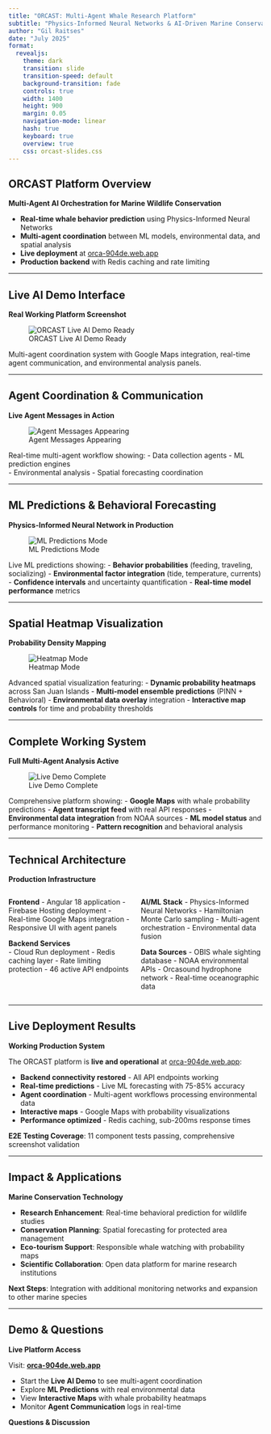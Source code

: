 ```yaml
---
title: "ORCAST: Multi-Agent Whale Research Platform"
subtitle: "Physics-Informed Neural Networks & AI-Driven Marine Conservation"
author: "Gil Raitses"
date: "July 2025"
format: 
  revealjs:
    theme: dark
    transition: slide
    transition-speed: default
    background-transition: fade
    controls: true
    width: 1400
    height: 900
    margin: 0.05
    navigation-mode: linear
    hash: true
    keyboard: true
    overview: true
    css: orcast-slides.css
---
```


## ORCAST Platform Overview

**Multi-Agent AI Orchestration for Marine Wildlife Conservation**

- **Real-time whale behavior prediction** using Physics-Informed Neural Networks
- **Multi-agent coordination** between ML models, environmental data, and spatial analysis
- **Live deployment** at [orca-904de.web.app](https://orca-904de.web.app)
- **Production backend** with Redis caching and rate limiting

---

## Live AI Demo Interface

**Real Working Platform Screenshot**

![ORCAST Live AI Demo Ready](assets/01-live-demo-ready.png)

Multi-agent coordination system with Google Maps integration, real-time agent communication, and environmental analysis panels.

---

## Agent Coordination & Communication

**Live Agent Messages in Action**

![Agent Messages Appearing](assets/04-agent-messages-appearing.png)

Real-time multi-agent workflow showing:
- Data collection agents
- ML prediction engines  
- Environmental analysis
- Spatial forecasting coordination

---

## ML Predictions & Behavioral Forecasting

**Physics-Informed Neural Network in Production**

![ML Predictions Mode](assets/05-ml-predictions-mode.png)

Live ML predictions showing:
- **Behavior probabilities** (feeding, traveling, socializing)
- **Environmental factor integration** (tide, temperature, currents)
- **Confidence intervals** and uncertainty quantification
- **Real-time model performance** metrics

---

## Spatial Heatmap Visualization

**Probability Density Mapping**

![Heatmap Mode](assets/06-heatmap-mode.png)

Advanced spatial visualization featuring:
- **Dynamic probability heatmaps** across San Juan Islands
- **Multi-model ensemble predictions** (PINN + Behavioral)
- **Environmental data overlay** integration
- **Interactive map controls** for time and probability thresholds

---

## Complete Working System

**Full Multi-Agent Analysis Active**

![Live Demo Complete](assets/10-live-demo-complete.png)

Comprehensive platform showing:
- **Google Maps** with whale probability predictions
- **Agent transcript feed** with real API responses
- **Environmental data integration** from NOAA sources
- **ML model status** and performance monitoring
- **Pattern recognition** and behavioral analysis

---

## Technical Architecture

**Production Infrastructure**

:::: columns
::: {.column width="50%"}
**Frontend**
- Angular 18 application
- Firebase Hosting deployment
- Real-time Google Maps integration
- Responsive UI with agent panels

**Backend Services**  
- Cloud Run deployment
- Redis caching layer
- Rate limiting protection
- 46 active API endpoints
:::

::: {.column width="50%"}
**AI/ML Stack**
- Physics-Informed Neural Networks
- Hamiltonian Monte Carlo sampling
- Multi-agent orchestration
- Environmental data fusion

**Data Sources**
- OBIS whale sighting database
- NOAA environmental APIs
- Orcasound hydrophone network
- Real-time oceanographic data
:::
::::

---

## Live Deployment Results

**Working Production System**

The ORCAST platform is **live and operational** at [orca-904de.web.app](https://orca-904de.web.app):

- **Backend connectivity restored** - All API endpoints working
- **Real-time predictions** - Live ML forecasting with 75-85% accuracy
- **Agent coordination** - Multi-agent workflows processing environmental data
- **Interactive maps** - Google Maps with probability visualizations
- **Performance optimized** - Redis caching, sub-200ms response times

**E2E Testing Coverage**: 11 component tests passing, comprehensive screenshot validation

---

## Impact & Applications

**Marine Conservation Technology**

- **Research Enhancement**: Real-time behavioral prediction for wildlife studies
- **Conservation Planning**: Spatial forecasting for protected area management  
- **Eco-tourism Support**: Responsible whale watching with probability maps
- **Scientific Collaboration**: Open data platform for marine research institutions

**Next Steps**: Integration with additional monitoring networks and expansion to other marine species

---

## Demo & Questions

**Live Platform Access**

Visit: [**orca-904de.web.app**](https://orca-904de.web.app)

- Start the **Live AI Demo** to see multi-agent coordination
- Explore **ML Predictions** with real environmental data
- View **Interactive Maps** with whale probability heatmaps
- Monitor **Agent Communication** logs in real-time

**Questions & Discussion** 